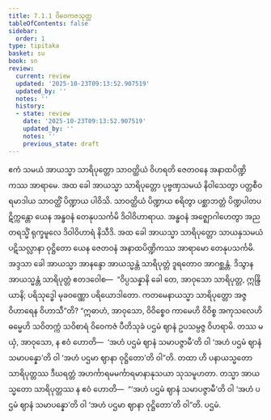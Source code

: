 ```yaml
---
title: 7.1.1 ဝိဝေကဇသုတ္တ
tableOfContents: false
sidebar:
  order: 1
type: tipitaka
basket: su
book: sn
review:
  current: review
  updated: '2025-10-23T09:13:52.907519'
  updated_by: ''
  notes: ''
  history:
  - state: review
    date: '2025-10-23T09:13:52.907519'
    updated_by: ''
    notes: ''
    previous_state: draft
---
```



<ReviewStatus review={frontmatter.review} showDetails={true} />

<HypothesisAnnotation frontmatter={frontmatter} />

<DynamicBreadcrumb />

<Division number="332" book="sn" e="ch" v="18" p="327">

<Paragraph number="1117" book="sn">
ဧကံ သမယံ အာယသ္မာ သာရိပုတ္တော သာဝတ္ထိယံ ဝိဟရတိ ဇေတဝနေ အနာထပိဏ္ဍိကဿ အာရာမေ. အထ ခေါ အာယသ္မာ သာရိပုတ္တော ပုဗ္ဗဏှသမယံ နိဝါသေတွာ ပတ္တစီဝရမာဒါယ သာဝတ္ထိံ ပိဏ္ဍာယ ပါဝိသိ. သာဝတ္ထိယံ ပိဏ္ဍာယ စရိတွာ ပစ္ဆာဘတ္တံ ပိဏ္ဍပါတပဋိက္ကန္တော ယေန အန္ဓဝနံ တေနုပသင်္ကမိ ဒိဝါဝိဟာရာယ. အန္ဓဝနံ အဇ္ဈောဂါဟေတွာ အညတရသ္မိံ ရုက္ခမူလေ ဒိဝါဝိဟာရံ နိသီဒိ.
</Paragraph>

<Paragraph number="1118" book="sn">
အထ ခေါ အာယသ္မာ သာရိပုတ္တော သာယနှသမယံ ပဋိသလ္လာနာ ဝုဋ္ဌိတော ယေန ဇေတဝနံ အနာထပိဏ္ဍိကဿ အာရာမော တေနုပသင်္ကမိ. အဒ္ဒသာ ခေါ အာယသ္မာ အာနန္ဒော အာယသ္မန္တံ သာရိပုတ္တံ ဒူရတောဝ အာဂစ္ဆန္တံ. ဒိသွာန အာယသ္မန္တံ သာရိပုတ္တံ ဧတဒဝေါစ—  “ဝိပ္ပသန္နာနိ ခေါ တေ, အာဝုသော သာရိပုတ္တ, ဣန္ဒြိယာနိ; ပရိသုဒ္ဓေါ မုခဝဏ္ဏော ပရိယောဒါတော. ကတမေနာယသ္မာ သာရိပုတ္တော အဇ္ဇ ဝိဟာရေန ဝိဟာသီ”တိ?
</Paragraph>

<Paragraph number="1119" book="sn">
“ဣဓာဟံ, အာဝုသော, ဝိဝိစ္စေဝ ကာမေဟိ ဝိဝိစ္စ အကုသလေဟိ ဓမ္မေဟိ သဝိတက္ကံ သဝိစာရံ ဝိဝေကဇံ ပီတိသုခံ ပဌမံ ဈာနံ ဥပသမ္ပဇ္ဇ ဝိဟရာမိ. တဿ မယှံ, အာဝုသော, န ဧဝံ ဟောတိ—  ‘အဟံ ပဌမံ ဈာနံ သမာပဇ္ဇာမီ’တိ ဝါ ‘အဟံ ပဌမံ ဈာနံ သမာပန္နော’တိ ဝါ ‘အဟံ ပဌမာ ဈာနာ ဝုဋ္ဌိတော’တိ ဝါ”တိ. တထာ ဟိ ပနာယသ္မတော သာရိပုတ္တဿ ဒီဃရတ္တံ အဟင်္ကာရမမင်္ကာရမာနာနုသယာ သုသမူဟတာ. တသ္မာ အာယသ္မတော သာရိပုတ္တဿ န ဧဝံ ဟောတိ—  “‘အဟံ ပဌမံ ဈာနံ သမာပဇ္ဇာမီ’တိ ဝါ ‘အဟံ ပဌမံ ဈာနံ သမာပန္နော’တိ ဝါ ‘အဟံ ပဌမာ ဈာနာ ဝုဋ္ဌိတော’တိ ဝါ”တိ.

</Paragraph>
</Division>

<Paragraph number="1120" type="center" book="sn">
ပဌမံ.
</Paragraph>